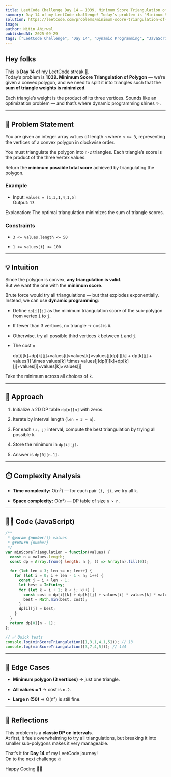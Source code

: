 ```yaml
---
title: LeetCode Challenge Day 14 — 1039. Minimum Score Triangulation of Polygon  
summary: Day 14 of my LeetCode challenge! Today’s problem is "Minimum Score Triangulation of Polygon". I explain why dynamic programming is a natural fit here, how to define the state transition, and share my JavaScript solution.  
solution: https://leetcode.com/problems/minimum-score-triangulation-of-polygon/solutions/7233394/1039-minimum-score-triangulation-of-poly-8fta
image:  
author: Nitin Ahirwal  
publishedAt: 2025-09-29  
tags: ["LeetCode Challenge", "Day 14", "Dynamic Programming", "JavaScript", "DP", "Medium", "Portfolio"]
---
```

## Hey folks

This is **Day 14** of my LeetCode streak 🚀.  
Today’s problem is **1039. Minimum Score Triangulation of Polygon** — we’re given a convex polygon, and we need to split it into triangles such that the **sum of triangle weights is minimized**.

Each triangle’s weight is the product of its three vertices. Sounds like an optimization problem — and that’s where dynamic programming shines ✨.

---

## 📌 Problem Statement

You are given an integer array `values` of length `n` where `n >= 3`, representing the vertices of a convex polygon in clockwise order.

You must triangulate the polygon into `n-2` triangles. Each triangle’s score is the product of the three vertex values.

Return the **minimum possible total score** achieved by triangulating the polygon.

### Example

- Input: `values = [1,3,1,4,1,5]`  
    Output: `13`
    

Explanation: The optimal triangulation minimizes the sum of triangle scores.

### Constraints

- `3 <= values.length <= 50`
    
- `1 <= values[i] <= 100`
    

---

## 💡 Intuition

Since the polygon is convex, **any triangulation is valid**.  
But we want the one with the **minimum score**.

Brute force would try all triangulations — but that explodes exponentially.  
Instead, we can use **dynamic programming**:

- Define `dp[i][j]` as the minimum triangulation score of the sub-polygon from vertex `i` to `j`.
    
- If fewer than 3 vertices, no triangle → cost is `0`.
    
- Otherwise, try all possible third vertices `k` between `i` and `j`.
    
- The cost =
    
    dp[i][k]+dp[k][j]+values[i]×values[k]×values[j]dp[i][k] + dp[k][j] + values[i] \times values[k] \times values[j]dp[i][k]+dp[k][j]+values[i]×values[k]×values[j]

Take the minimum across all choices of `k`.

---

## 🔑 Approach

1. Initialize a 2D DP table `dp[n][n]` with zeros.
    
2. Iterate by interval length (`len = 3 → n`).
    
3. For each `(i, j)` interval, compute the best triangulation by trying all possible `k`.
    
4. Store the minimum in `dp[i][j]`.
    
5. Answer is `dp[0][n-1]`.
    

---

## ⏱️ Complexity Analysis

- **Time complexity:** O(n³) — for each pair `(i, j)`, we try all `k`.
    
- **Space complexity:** O(n²) — DP table of size `n × n`.
    

---

## 🧑‍💻 Code (JavaScript)

```js
/**
 * @param {number[]} values
 * @return {number}
 */
var minScoreTriangulation = function(values) {
  const n = values.length;
  const dp = Array.from({ length: n }, () => Array(n).fill(0));

  for (let len = 3; len <= n; len++) {
    for (let i = 0; i + len - 1 < n; i++) {
      const j = i + len - 1;
      let best = Infinity;
      for (let k = i + 1; k < j; k++) {
        const cost = dp[i][k] + dp[k][j] + values[i] * values[k] * values[j];
        best = Math.min(best, cost);
      }
      dp[i][j] = best;
    }
  }
  return dp[0][n - 1];
};

// ✅ Quick tests
console.log(minScoreTriangulation([1,3,1,4,1,5])); // 13
console.log(minScoreTriangulation([3,7,4,5])); // 144

```
---

## 🧪 Edge Cases

- **Minimum polygon (3 vertices)** → just one triangle.
    
- **All values = 1** → cost is `n-2`.
    
- **Large n (50)** → O(n³) is still fine.
    

---

## 🎥 Reflections

This problem is a **classic DP on intervals**.  
At first, it feels overwhelming to try all triangulations, but breaking it into smaller sub-polygons makes it very manageable.

That’s it for **Day 14** of my LeetCode journey!  
On to the next challenge 🔥

Happy Coding 👨‍💻